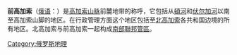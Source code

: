 '''前高加索'''（[[俄语|俄语]]：{{lang|ru|Предкавка́зье}}）是[[高加索山脉|高加索山脉]]前麓地带的称呼，它包括从[[頓河|頓河]]和[[伏尔加河|伏尔加河]]以南至高加索山脚的地区。在行政管理方面这个地区包括至[[北高加索|北高加索]]各共和国边境的所有地区。北高加索与前高加索一起构成[[南部聯邦管區|南部聯邦管區]]。
{{coord|45|N|43.5|E|display=title}}

[[Category:俄罗斯地理|Category:俄罗斯地理]]